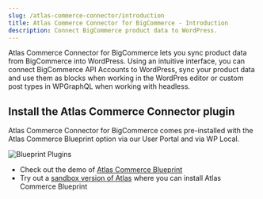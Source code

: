 ```yaml
---
slug: /atlas-commerce-connector/introduction
title: Atlas Commerce Connector for BigCommerce - Introduction
description: Connect BigCommerce product data to WordPress.
---
```


Atlas Commerce Connector for BigCommerce lets you sync product data from BigCommerce into WordPress. Using an intuitive interface, you can connect BigCommerce API Accounts to WordPress, sync your product data and use them as blocks when working in the WordPres editor or custom post types in WPGraphQL when working with headless.

## Install the Atlas Commerce Connector plugin

Atlas Commerce Connector for BigCommerce comes pre-installed with the Atlas Commerce Blueprint option via our User Portal and via WP Local.

![Blueprint Plugins](images/blueprint-plugins.png)

- Check out the demo of [Atlas Commerce Blueprint](#)
- Try out a [sandbox version of Atlas](#) where you can install Atlas Commerce Blueprint
